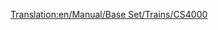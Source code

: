 [[Translation:en/Manual/Base Set/Trains/CS4000]]
{{hu/Manual/Base Set/Trains/Navbox Mozdonyok}}
{{hu/Manual/Base Set/Trains/Vonatok|Name==CS4000
|Image=[[File:en/Manual/Base Set/Trains/Cs4000.png]]
|Cost=£26,953 ($53.906)
|Speed=96 km/h (60 mph)
|Weight=150 t
|Power=4,000 LE (2,984 kW)
|Annual=£2,956 ($5.912)
|Designed=1962
|Lifespan=20
|Capacity=N/A
|Leírás=A CS4000 kis sebessége ellenére nagyon erős, ezért inkább teherszállításra használatos.
|Valósság=A CS4000 hasonlít a [https://www.wikipedia.org/wiki/Krauss-Maffei_ML_4000_C'C' Krauss-Maffei ML-4000]-hez.
}}